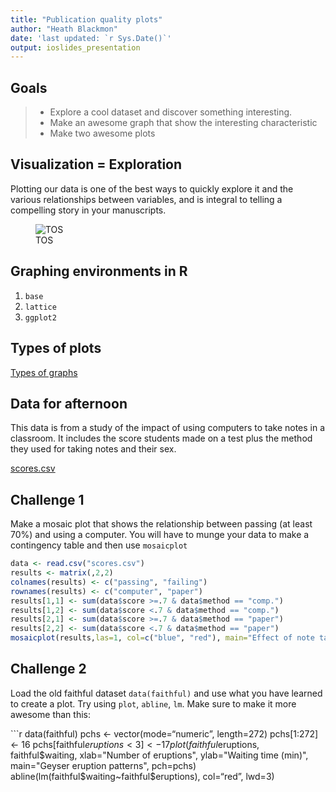 ```yaml
---
title: "Publication quality plots"
author: "Heath Blackmon"
date: 'last updated: `r Sys.Date()`'
output: ioslides_presentation
---
```


## Goals
>- Explore a cool dataset and discover something interesting.
>- Make an awesome graph that show the interesting characteristic
>- Make two awesome plots


## Visualization = Exploration

Plotting our data is one of the best ways to quickly explore it and the various relationships between variables, and is integral to telling a compelling story in your manuscripts.

![TOS](images/TOS.png)

## Graphing environments in R

1. `base` 
2. `lattice` 
3. `ggplot2`

## Types of plots

[Types of graphs](http://coleoguy.github.io/SWC/example.plots.pptx)


## Data for afternoon

This data is from a study of the impact of using computers to take notes in a classroom.  It includes the score students made on a test plus the method they used for taking notes and their sex.

[scores.csv](http://coleoguy.github.io/SWC/scores.csv)


## Challenge 1
Make a mosaic plot that shows the relationship between passing (at least 70%) and using a computer. You will have to munge your data to make a contingency table and then use `mosaicplot`

```r
data <- read.csv("scores.csv")
results <- matrix(,2,2)
colnames(results) <- c("passing", "failing")
rownames(results) <- c("computer", "paper")
results[1,1] <- sum(data$score >=.7 & data$method == "comp.")
results[1,2] <- sum(data$score <.7 & data$method == "comp.")
results[2,1] <- sum(data$score >=.7 & data$method == "paper")
results[2,2] <- sum(data$score <.7 & data$method == "paper")
mosaicplot(results,las=1, col=c("blue", "red"), main="Effect of note taking methods")
```

## Challenge 2
Load the old faithful dataset `data(faithful)` and use what you have learned to create a plot. Try using `plot`, `abline`, `lm`.  Make sure to make it more awesome than this:

```r
data(faithful)
pchs <- vector(mode="numeric", length=272)
pchs[1:272] <- 16
pchs[faithful$eruptions < 3] <- 17
plot(faithful$eruptions, faithful$waiting, xlab="Number of eruptions", ylab="Waiting time (min)", main="Geyser eruption patterns", pch=pchs)
abline(lm(faithful$waiting~faithful$eruptions), col="red", lwd=3)


